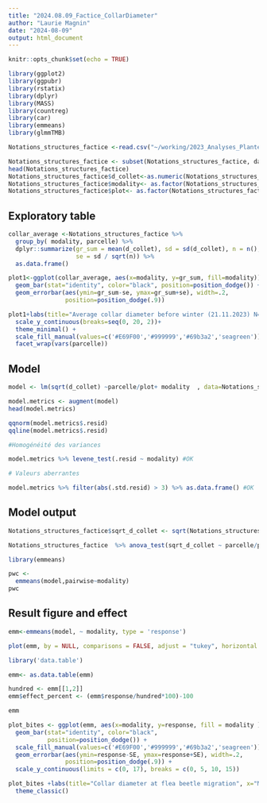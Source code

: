 ```yaml
---
title: "2024.08.09_Factice_CollarDiameter"
author: "Laurie Magnin"
date: "2024-08-09"
output: html_document
---
```


```r
knitr::opts_chunk$set(echo = TRUE)

library(ggplot2)
library(ggpubr)
library(rstatix)
library(dplyr)
library(MASS)
library(countreg)
library(car)
library(emmeans)
library(glmmTMB)

Notations_structures_factice <-read.csv("~/working/2023_Analyses_Plante_Factice/1_Data/Notations_structures_factice.csv", sep=";")

Notations_structures_factice <- subset(Notations_structures_factice, date.1== "2022-11-08" | date.1== "2023-11-21")
head(Notations_structures_factice)
Notations_structures_factice$d_collet<-as.numeric(Notations_structures_factice$d_collet)
Notations_structures_factice$modality<- as.factor(Notations_structures_factice$modality)
Notations_structures_factice$plot<- as.factor(Notations_structures_factice$plot)

```

## Exploratory table


```r

collar_average <-Notations_structures_factice %>%                                 # Group data
  group_by( modality, parcelle) %>%
  dplyr::summarize(gr_sum = mean(d_collet), sd = sd(d_collet), n = n(),
                   se = sd / sqrt(n)) %>% 
  as.data.frame()

plot1<-ggplot(collar_average, aes(x=modality, y=gr_sum, fill=modality)) + 
  geom_bar(stat="identity", color="black", position=position_dodge()) +
  geom_errorbar(aes(ymin=gr_sum-se, ymax=gr_sum+se), width=.2,
                position=position_dodge(.9)) 

plot1+labs(title="Average collar diameter before winter (21.11.2023) N=120", x="Culture type", y = "Collar diameter (mm)") + 
  scale_y_continuous(breaks=seq(0, 20, 2))+
  theme_minimal() +
  scale_fill_manual(values=c('#E69F00','#999999','#69b3a2','seagreen'))+
  facet_wrap(vars(parcelle))

```

## Model 

```r
model <- lm(sqrt(d_collet) ~parcelle/plot+ modality  , data=Notations_structures_factice) #calculer le model, la covariable passe en premier 

model.metrics <- augment(model) 
head(model.metrics)

qqnorm(model.metrics$.resid)
qqline(model.metrics$.resid)

#Homogénéité des variances 

model.metrics %>% levene_test(.resid ~ modality) #OK

# Valeurs aberrantes 

model.metrics %>% filter(abs(.std.resid) > 3) %>% as.data.frame() #OK

```

## Model output

```r
Notations_structures_factice$sqrt_d_collet <- sqrt(Notations_structures_factice$d_collet)

Notations_structures_factice  %>% anova_test(sqrt_d_collet ~ parcelle/plot + modality  )

library(emmeans)

pwc <- 
  emmeans(model,pairwise~modality)
pwc
```

## Result figure and effect 

```r
emm<-emmeans(model, ~ modality, type = 'response')

plot(emm, by = NULL, comparisons = FALSE, adjust = "tukey", horizontal = FALSE)

library('data.table')

emm<- as.data.table(emm)

hundred <- emm[[1,2]]
emm$effect_percent <- (emm$response/hundred*100)-100 

emm

plot_bites <- ggplot(emm, aes(x=modality, y=response, fill = modality )) + 
  geom_bar(stat="identity", color="black", 
           position=position_dodge()) +
  scale_fill_manual(values=c('#E69F00','#999999','#69b3a2','seagreen'))+
  geom_errorbar(aes(ymin=response-SE, ymax=response+SE), width=.2,
                position=position_dodge(.9)) +
  scale_y_continuous(limits = c(0, 17), breaks = c(0, 5, 10, 15))

plot_bites +labs(title="Collar diameter at flea beetle migration", x="Modality", y = "EMMean collar diameter (cm)")+
  theme_classic() 

```
